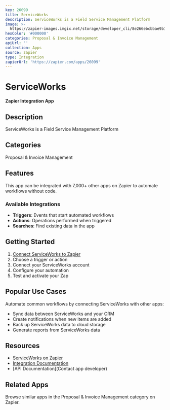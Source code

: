 ```yaml
---
key: 26099
title: ServiceWorks
description: ServiceWorks is a Field Service Management Platform
image: >-
  https://zapier-images.imgix.net/storage/developer_cli/8e266ebcbbae9b1b2ece2672f94d7566.png?auto=format%2Ccompress&ixlib=python-3.0.0&q=50
hexColor: '#000000'
categories: Proposal & Invoice Management
apiUrl: ''
collection: Apps
source: zapier
type: Integration
zapierUrl: 'https://zapier.com/apps/26099'
---
```

# ServiceWorks

**Zapier Integration App**

## Description

ServiceWorks is a Field Service Management Platform

## Categories

Proposal & Invoice Management

## Features

This app can be integrated with 7,000+ other apps on Zapier to automate workflows without code.

### Available Integrations

- **Triggers**: Events that start automated workflows
- **Actions**: Operations performed when triggered
- **Searches**: Find existing data in the app

## Getting Started

1. [Connect ServiceWorks to Zapier](https://zapier.com/apps/26099)
2. Choose a trigger or action
3. Connect your ServiceWorks account
4. Configure your automation
5. Test and activate your Zap

## Popular Use Cases

Automate common workflows by connecting ServiceWorks with other apps:

- Sync data between ServiceWorks and your CRM
- Create notifications when new items are added
- Back up ServiceWorks data to cloud storage
- Generate reports from ServiceWorks data

## Resources

- [ServiceWorks on Zapier](https://zapier.com/apps/26099)
- [Integration Documentation](https://zapier.com/apps/26099/integrations)
- [API Documentation](Contact app developer)

## Related Apps

Browse similar apps in the Proposal & Invoice Management category on Zapier.
